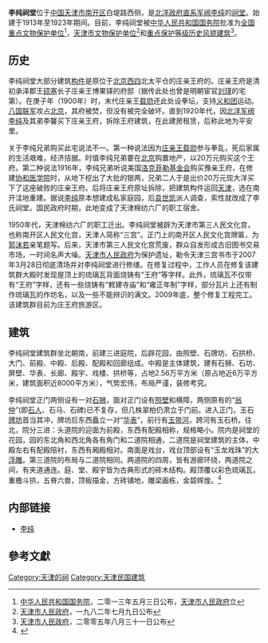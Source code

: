 {{文物保护单位
| 级别 = 全国
| Cat = 天津全国重点文物保护单位
| 省区市 = 天津市
| 名称 = 李纯祠堂
| 图片 = [[File:Tientsin_nankai_lichuncitang_Chent_001.jpg|220px]]
| 编号 = 7-0718
| 分类 = 古建筑
| 时代 = [[清|清]]至[[中華民國|民国]]
| 所在 = [[天津市|天津市]][[南开区|南开区]]
| 登录 = 2013年5月3日
}}
'''李纯祠堂'''位于[[中国|中国]][[天津市|天津市]][[南开区|南开区]]白堤路西侧，是[[北洋政府|北洋政府]][[直系|直系]][[军阀|军阀]][[李纯_(民国)|李纯]]的[[祠堂|祠堂]]。始建于1913年至1923年期间。目前，李纯祠堂被[[中华人民共和国国务院|中华人民共和国国务院]]批准为[[天津全国重点文物保护单位列表|全国重点文物保护单位]]<ref>[[中华人民共和国国务院|中华人民共和国国务院]]，二零一三年五月三日公布，[[天津市人民政府|天津市人民政府]]立</ref>，[[天津市文物保护单位|天津市文物保护单位]]<ref>[[天津市人民政府|天津市人民政府]]，一九八二年七月九日公布</ref>和[[天津历史风貌建筑|重点保护等级历史风貌建筑]]<ref>[[天津市人民政府|天津市人民政府]]，二零零五年八月三十一日公布</ref>。

== 历史 ==
{{文物保护单位
| 级别 = 省级
| 省区市 = 天津市
| 名称 = 李纯祠堂
| 图片 = [[File:Tientsin_nankai_lichuncitang_Chent_002.jpg|200px]]
| 编号 = 1-24
| 分类 = 古建筑及历史纪念建筑物
| 时代 = [[近代|近代]]
| 所在 = [[天津市|天津市]][[南开区|南开区]]
| 登录 = 1997年6月2日
}}
李纯祠堂大部分建筑[[构件|构件]]是原位于[[北京|北京]][[西四|西四]]北太平仓的庄亲王府的。庄亲王府是清初承泽郡王[[硕塞|硕塞]]长子庄亲王博果铎的府邸（据传此处也曾是明朝宦官[[刘瑾|刘瑾]]的宅第）。在庚子年（1900年）时，末代庄亲王[[载勋|载勋]]还此处设拳坛，支持[[义和团|义和团]]运动。[[八国联军|八国联军]]攻占[[北京|北京]]，其府被焚，但没有被完全破坏。直到1920年代，因[[北洋军阀|北洋军阀]][[李纯_(民国)|李纯]]及其弟李馨买下庄亲王府，拆除王府建筑，在此建房租赁，后称此地为平安里。

关于李纯兄弟购买此宅说法不一。第一种说法因为[[庄亲王|庄亲王]][[载勋|载勋]]参与拳乱，死后家属的生活艰难，经济拮据。时值李纯兄弟要在[[北京|北京]]购置地产，以20万元购买这个王府。第二种说法1916年，李纯兄弟听说美国[[洛克菲勒基金会|洛克菲勒基金会]]购买豫亲王府，在修建[[协和医学院|协和医学院]]时，从地下挖出了大批的银两，兄弟二人于是出价20万元现大洋买下了这座破败的庄亲王府。后将庄亲王府原址拆除，把建筑构件运回[[天津|天津]]，选在南开洼地重建。据说[[李纯|李纯]]原本想建成私家庭园，后[[袁世凯|袁世凯]]派人调查，索性就改成了李氏祠堂。国民政府时期，此地变成了天津棉纺六厂的职工宿舍。

1950年代，天津棉纺六厂的职工迁出。李纯祠堂被辟为天津市第三人民文化宫，也称南开区人民文化宫，天津人简称“三宫”。正门上的南开区人民文化宫牌匾，为[[郭沫若|郭沫若]]亲笔题写。后来，天津市第三人民文化宫荒废，群众自发形成古旧图书交易市场，一时间名声大噪。[[天津市人民政府|天津市人民政府]]为保护遗址，勒令天津三宫书市于2007年3月28日彻底清场并对李纯祠堂进行修缮。在修复过程中，工作人员在修复该建筑群大殿时发现屋顶上的琉璃瓦背面烧铸有“王府”等字样。此外，琉璃瓦不仅带有“王府”字样，还有一些烧铸有“敕建寺庙”和“雍正年制”字样，部分瓦片上还有制作琉璃瓦的作坊名，以及一些不能辨识的满文。2009年底，整个修复工程完工。该建筑群目前为庄王府旅游区。

== 建筑 ==
{{天津历史风貌建筑
| 省区市 = 天津市
| 名称 = 李纯祠堂
| 图片 = [[File:李纯祠堂铭牌.jpg|200px]]
| 编号 = 0320007
| 等级 = 重点保护
| 时代 = 1913年
| 所在 = [[天津市|天津市]][[南开区|南开区]]
| 公布 = 2005年8月31日 
}}
李纯祠堂建筑群坐北朝南，前建三进庭院，后辟花园，由照壁、石牌坊、石拱桥、大门、前殿、中殿、后殿、配殿和回廊组成。中殿是主体建筑，建有石狮、石坊、屏壁、华表、长廊、殿宇、戏楼、拱桥等，占地2.56万平方米（原占地近6万平方米，建筑面积近8000平方米），气势宏伟，布局严谨，装修考究。

李纯祠堂正门两侧设有一对[[石狮子|石狮]]，面对正门设有[[照壁|照壁]]和横障，两侧原有的“[[翁仲|翁仲]]”(即[[石人|石人]]、石马、石碑)已不复存，但几株翠柏仍肃立于门前。进入正门，玉石[[牌坊|牌坊]]首当其冲，牌坊后东西矗立一对“[[华表|华表]]”，前行有[[玉带河|玉带河]]，跨河有玉石桥。往北，院分三进：头道院的迎面为前殿，东西有配殿相称，规格略小。院内是祠堂的花园，园的东北角和西北角各有角门和二道院相通，二道院是祠堂建筑的主体，中殿左右有配殿陪衬，东西有厢殿相对。南面是戏台，戏台顶部设有“玉龙戏珠”的大[[浮雕|浮雕]]。第三道院的布局与二道院相同。两道院的四周，皆有游廊环绕，两道院之间，有夹道通连。庭、堂、殿宇皆为古典形式的砖木结构。殿顶覆以彩色琉璃瓦，重檐斗拱，五脊六兽，顶板描金，方砖铺地，雕梁画栋，金碧辉煌。<ref>{{Cite web |url=http://www.huaxia.com/jtzq/jmls/fjms/mrgj/2009/11/1629146.html |title=李纯祠堂 |access-date=2014-02-06 |archive-date=2019-06-03 |archive-url=https://web.archive.org/web/20190603002234/http://www.huaxia.com/jtzq/jmls/fjms/mrgj/2009/11/1629146.html |dead-url=no }}</ref>
　　
== 内部链接 ==
* [[李纯_(民国)|李纯]]

== 參考文獻 ==
<div class="references-small">
<references />
</div>

{{老天津卫}}
{{天津市名人故居}}
{{天津市文物保护单位}}
{{天津全国重点文物保护单位}}

[[Category:天津的祠|Category:天津的祠]]
[[Category:天津民国建筑|Category:天津民国建筑]]